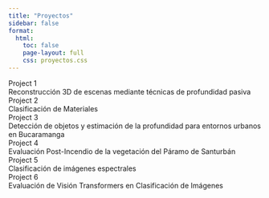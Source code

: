 ```yaml
---
title: "Proyectos"
sidebar: false
format:
  html:
    toc: false
    page-layout: full
    css: proyectos.css
---
```


```{=html}

<div class="container">
  <div class="palette">
    <div class="color project1">
      <div class="content">
        <div class="title">Project 1</div>
        <div class="description">Reconstrucción 3D de escenas mediante técnicas de profundidad pasiva</div>
      </div>
    </div>
    <div class="color project2">
      <div class="content">
        <div class="title">Project 2</div>
        <div class="description">Clasificación de Materiales</div>
      </div>
    </div>
    <div class="color project3">
      <div class="content">
        <div class="title">Project 3</div>
        <div class="description">Detección de objetos y estimación de la profundidad para entornos urbanos en Bucaramanga</div>
      </div>
    </div>
    <div class="color project4">
      <div class="content">
        <div class="title">Project 4</div>
        <div class="description">Evaluación Post-Incendio de la vegetación del Páramo de Santurbán</div>
      </div>
    </div>
    <div class="color project5">
      <div class="content">
        <div class="title">Project 5</div>
        <div class="description">Clasificación de imágenes espectrales</div>
      </div>
    </div>
    <div class="color project6">
      <div class="content">
        <div class="title">Project 6</div>
        <div class="description">Evaluación de Visión Transformers en Clasificación de Imágenes</div>
      </div>
    </div>
  </div>
</div>




```